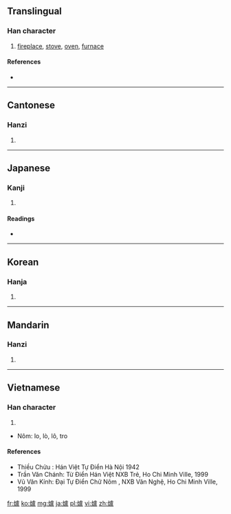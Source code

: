 {{also|炉|爐}}
==Translingual==

===Han character===
{{Han char|rn=86|rad=火|as=16|sn=20|four=9181<sub>7</sub>|canj=火卜心廿 (FYPT)}}

# [[fireplace]], [[stove]], [[oven]], [[furnace]]

====References====
* {{Han ref|kx=0686.310|dkj=19566|dj=1099.170|hdz=32246.250|uh=7210|ud=29200|bh=C46C|bd=50284}}

----

==Cantonese==

===Hanzi===
{{yue-hanzi|jyut=lou4|y=lou4|sim=炉}}

# {{defn|lang=yue|sort=火16}}

----

==Japanese==

===Kanji===
{{ja-kanji|grade=|rs=火16}}

# {{defn|lang=ja|sort=火16}}

====Readings====
* {{ja-readings|on=[[ろ]] (ro)|kun=[[いろり]] (irori)}}

----

==Korean==

===Hanja===
{{ko-hanja|hangeul=[[로]]>[[노]]|eumhun=|rv=ro>no|mr=ro>no|y=lo>no}}

# {{defn|lang=ko|sort=火16}}

----

==Mandarin==

===Hanzi===
{{cmn-hanzi|sim=炉|pin=[[lú]] ([[lu2]])|wg=lu<sup>2</sup>}}

# {{defn|lang=cmn|sort=火16}}

----

==Vietnamese==

===Han character===
{{vi-hantu|Lô|rs=火16}}

# {{defn|lang=vi|sort=火16}}
* Nôm: lo, lò, lô, tro

====References====
* Thiều Chửu : Hán Việt Tự Điển  Hà Nội 1942
* Trần Văn Chánh: Từ Điển Hán Việt NXB Trẻ, Ho Chi Minh Ville, 1999
* Vũ Văn Kính: Đại Tự Điển Chữ Nôm , NXB Văn Nghệ, Ho Chi Minh Ville, 1999

[[fr:爐]]
[[ko:爐]]
[[mg:爐]]
[[ja:爐]]
[[pl:爐]]
[[vi:爐]]
[[zh:爐]]